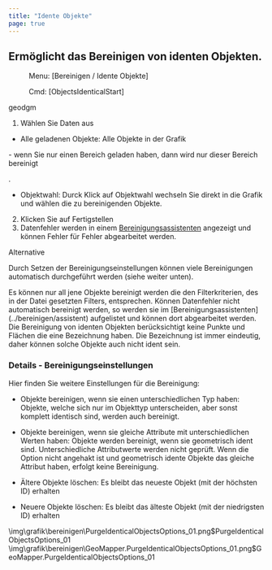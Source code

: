 ```yaml
---
title: "Idente Objekte"
page: true
---
```

## Erm&#246;glicht das Bereinigen von identen Objekten.
 <Menu> Menu: [Bereinigen / Idente Objekte] </Menu> 
<GeoDesigner> <Menu> Cmd: [ObjectsIdenticalStart] </Menu> 

 <Placeholder>geodgm</Placeholder> </GeoDesigner>

1. W&#228;hlen Sie Daten aus

- <Bold> Alle geladenen Objekte: </Bold>  Alle Objekte in der Grafik


<GeoMapper> - wenn Sie nur einen Bereich geladen haben, dann wird nur dieser Bereich bereinigt

</GeoMapper>
.

- <Bold> Objektwahl: </Bold>  Durck Klick auf Objektwahl wechseln Sie direkt in die Grafik und w&#228;hlen die zu bereinigenden Objekte.



2. Klicken Sie auf <Border>Fertigstellen</Border> 
3. Datenfehler werden in einem 
[Bereinigungsassistenten](../bereinigen/assistent)
 angezeigt und k&#246;nnen Fehler f&#252;r Fehler abgearbeitet werden.



Alternative
 
Durch Setzen der  <Bold> Bereinigungseinstellungen </Bold>  k&#246;nnen viele Bereinigungen automatisch durchgef&#252;hrt werden (siehe weiter unten).

<Warning>
Es k&#246;nnen nur all jene Objekte bereinigt werden die den Filterkriterien, des in der Datei gesetzten Filters, entsprechen.
</Warning>

<Warning>
K&#246;nnen Datenfehler nicht automatisch bereinigt werden, so werden sie im [Bereinigungsassistenten](../bereinigen/assistent)
 aufgelistet und k&#246;nnen dort abgearbeitet werden.
</Warning>

<Success>
Die Bereinigung von identen Objekten ber&#252;cksichtigt keine Punkte und Fl&#228;chen die eine Bezeichnung haben. Die Bezeichnung ist immer eindeutig, daher k&#246;nnen solche Objekte auch nicht ident sein.
</Success>



### Details - Bereinigungseinstellungen
Hier finden Sie weitere Einstellungen f&#252;r die Bereinigung:

- <Bold> Objekte bereinigen, wenn sie einen unterschiedlichen Typ haben: </Bold>  Objekte, welche sich nur im Objekttyp unterscheiden, aber sonst komplett identisch sind, werden auch bereinigt.

- <Bold> Objekte bereinigen, wenn sie gleiche Attribute mit unterschiedlichen Werten haben: </Bold>  Objekte werden bereinigt, wenn sie geometrisch ident sind. Unterschiedliche Attributwerte werden nicht gepr&#252;ft. Wenn die Option nicht angehakt ist und geometrisch idente Objekte das gleiche Attribut haben, erfolgt keine Bereinigung.

- <Bold> &#196;ltere Objekte l&#246;schen: </Bold>  Es bleibt das neueste Objekt (mit der h&#246;chsten ID) erhalten

- <Bold> Neuere Objekte l&#246;schen: </Bold>  Es bleibt das &#228;lteste Objekt (mit der niedrigsten ID) erhalten 




<GeoDesigner>
<Image>\img\grafik\bereinigen\PurgeIdenticalObjectsOptions_01.png$PurgeIdenticalObjectsOptions_01</Image>
</GeoDesigner>
<GeoMapper>
<Image>\img\grafik\bereinigen\GeoMapper.PurgeIdenticalObjectsOptions_01.png$GeoMapper.PurgeIdenticalObjectsOptions_01</Image>
</GeoMapper>


